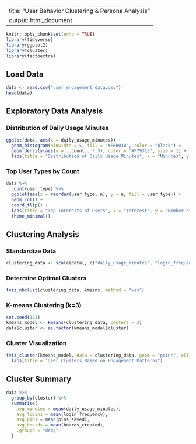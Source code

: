
---
title: "User Behavior Clustering & Persona Analysis"
output: html_document
---

```r
knitr::opts_chunk$set(echo = TRUE)
library(tidyverse)
library(ggplot2)
library(cluster)
library(factoextra)
```

## Load Data

```r
data <- read.csv("user_engagement_data.csv")
head(data)
```

## Exploratory Data Analysis

### Distribution of Daily Usage Minutes

```r
ggplot(data, aes(x = daily_usage_minutes)) +
  geom_histogram(binwidth = 5, fill = "#FBB03B", color = "black") +
  geom_density(aes(y = ..count.. * 5), color = "#F7931E", size = 1) +
  labs(title = "Distribution of Daily Usage Minutes", x = "Minutes", y = "Number of Users")
```

### Top User Types by Count

```r
data %>%
  count(user_type) %>%
  ggplot(aes(x = reorder(user_type, n), y = n, fill = user_type)) +
  geom_col() +
  coord_flip() +
  labs(title = "Top Interests of Users", x = "Interest", y = "Number of Users") +
  theme_minimal()
```

## Clustering Analysis

### Standardize Data

```r
clustering_data <- scale(data[, c("daily_usage_minutes", "login_frequency", "pins_saved", "boards_created")])
```

### Determine Optimal Clusters

```r
fviz_nbclust(clustering_data, kmeans, method = "wss")
```

### K-means Clustering (k=3)

```r
set.seed(123)
kmeans_model <- kmeans(clustering_data, centers = 3)
data$cluster <- as.factor(kmeans_model$cluster)
```

### Cluster Visualization

```r
fviz_cluster(kmeans_model, data = clustering_data, geom = "point", ellipse.type = "convex") +
  labs(title = "User Clusters Based on Engagement Patterns")
```

## Cluster Summary

```r
data %>%
  group_by(cluster) %>%
  summarise(
    avg_minutes = mean(daily_usage_minutes),
    avg_logins = mean(login_frequency),
    avg_pins = mean(pins_saved),
    avg_boards = mean(boards_created),
    .groups = "drop"
  )
```
